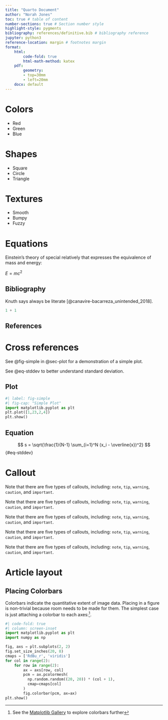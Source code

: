 ```yaml
---
title: "Quarto Document"
author: "Norah Jones"
toc: true # table of content
number-sections: true # Section number style
highlight-style: pygments
bibliography: references/definitive.bib # bibliography reference
jupyter: python3 
reference-location: margin # footnotes margin
format: 
    html:
        code-fold: true
        html-math-method: katex
    pdf:
        geometry: 
        - top=30mm
        - left=20mm
    docx: default
---
```


# Colors

- Red
- Green 
- Blue

# Shapes

- Square
- Circle
- Triangle

# Textures

- Smooth
- Bumpy
- Fuzzy

# Equations

Einstein's theory of special relatively that expresses the equivalence of mass and energy:

$E = mc^{2}$

## Bibliography

Knuth says always be literate [@canavire-bacarreza_unintended_2018].

```python
1 + 1
```

## References

# Cross references

See @fig-simple in @sec-plot for a demonstration of a simple plot. 

See @eq-stddev to better understand standard deviation.

## Plot {#sec-plot}

```python
#| label: fig-simple
#| fig-cap: "Simple Plot"
import matplotlib.pyplot as plt
plt.plot([1,23,2,4])
plt.show()
```

## Equation {#sec-equation}

$$
s = \sqrt{\frac{1}{N-1} \sum_{i=1}^N (x_i - \overline{x})^2}
$$ {#eq-stddev}

# Callout 

::: {.callout-note}
Note that there are five types of callouts, including:
`note`, `tip`, `warning`, `caution`, and `important`.
:::

::: {.callout-tip}
Note that there are five types of callouts, including:
`note`, `tip`, `warning`, `caution`, and `important`.
:::

::: {.callout-warning}
Note that there are five types of callouts, including:
`note`, `tip`, `warning`, `caution`, and `important`.
:::

::: {.callout-caution}
Note that there are five types of callouts, including:
`note`, `tip`, `warning`, `caution`, and `important`.
:::

::: {.callout-important}
Note that there are five types of callouts, including:
`note`, `tip`, `warning`, `caution`, and `important`.
:::

# Article layout

## Placing Colorbars

Colorbars indicate the quantitative extent of image data.
Placing in a figure is non-trivial because room needs to
be made for them. The simplest case is just attaching a 
colorbar to each axes:^[See the [Matplotlib Gallery](https://matplotlib.org/stable/gallery/subplots_axes_and_figures/colorbar_placement.html) to explore colorbars further].

```python
#| code-fold: true
#| column: screen-inset
import matplotlib.pyplot as plt
import numpy as np

fig, axs = plt.subplots(2, 2)
fig.set_size_inches(20, 8)
cmaps = ['RdBu_r', 'viridis']
for col in range(2):
    for row in range(2):
        ax = axs[row, col]
        pcm = ax.pcolormesh(
          np.random.random((20, 20)) * (col + 1),
          cmap=cmaps[col]
        )
        fig.colorbar(pcm, ax=ax)
plt.show()
```